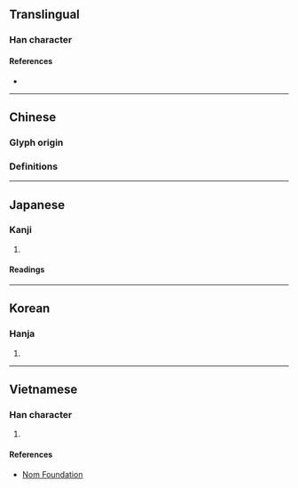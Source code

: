 {{character info/new}}
{{also|匆}}
==Translingual==

===Han character===
{{Han char|rn=61|rad=心|as=05|sn=9|four=|canj=PKP|ids=⿱匆心}}

====References====
* {{Han ref|kx=0382.210|dkj=10494|dj=0712.110|hdz=42281.060|uh=6031|ud=24625}}

----

==Chinese==

===Glyph origin===
{{Han etym}}

===Definitions===
{{zh-see|匆|v}}

----

==Japanese==

===Kanji===
{{ja-kanji|grade=|rs=心05}}

# {{defn|lang=ja|sort=心05}}

====Readings====
{{ja-readings
|goon=す, すう
|on=そう
|kun=あわ-てる, にわか-<にはか-
|nanori=さと
}}

----

==Korean==

===Hanja===
{{ko-hanja|hangeul=총|eumhun=|rv=chong|mr=ch'ong|y=chong}}

# {{defn|lang=ko|sort=心05}}

----

==Vietnamese==

===Han character===
{{vi-readings|rs=心05|hanviet=thông}}

# {{defn|lang=vi|sort=心05}}

====References====
* [http://nomfoundation.org/common/nom_details.php?codepoint=6031 Nom Foundation]